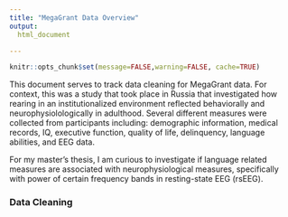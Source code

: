 ```yaml
---
title: "MegaGrant Data Overview"
output:
  html_document

---
```


```r
knitr::opts_chunk$set(message=FALSE,warning=FALSE, cache=TRUE)
```

This document serves to track data cleaning for MegaGrant data. For context, this was a study that took place in Russia that investigated how rearing in an institutionalized environment reflected behaviorally and neurophysiolologically in adulthood. Several different measures were collected from participants including: demographic information, medical records, IQ, executive function, quality of life, delinquency, language abilities, and EEG data. 

For my master's thesis, I am curious to investigate if language related measures are associated with neurophysiological measures, specifically with power of certain frequency bands in resting-state EEG (rsEEG). 


### Data Cleaning

